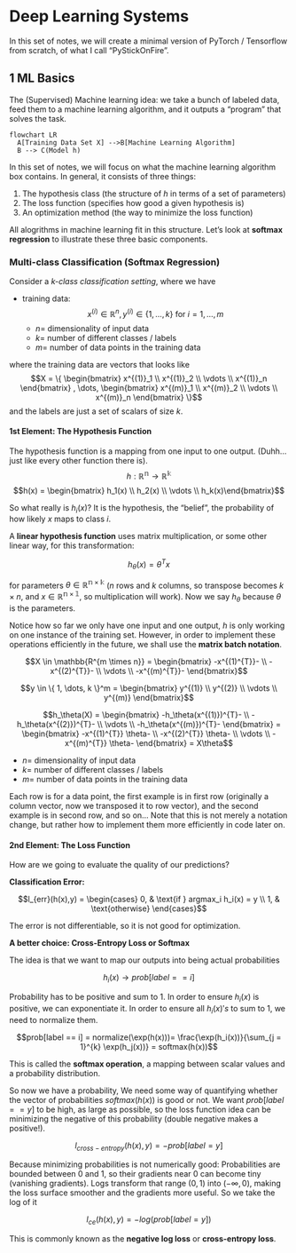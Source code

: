 # Deep Learning Systems {.unnumbered}

In this set of notes, we will create a minimal version of PyTorch / Tensorflow from scratch, of what I call "PyStickOnFire".

## 1 ML Basics

The (Supervised) Machine learning idea: we take a bunch of labeled data, feed them to a machine learning algorithm, and it outputs a "program" that solves the task.

```mermaid
flowchart LR
  A[Training Data Set X] -->B[Machine Learning Algorithm]
  B --> C(Model h)
```

In this set of notes, we will focus on what the machine learning algorithm box contains. In general, it consists of three things:

1. The hypothesis class (the structure of $h$ in terms of a set of parameters)
2. The loss function (specifies how good a given hypothesis is)
3. An optimization method (the way to minimize the loss function)

All alogrithms in machine learning fit in this structure. Let's look at **softmax regression** to illustrate these three basic components.

### Multi-class Classification (Softmax Regression)

Consider a *k-class classification setting*, where we have


* training data: 
  $$x^{(i)} \in \mathbb{R}^{n}, y^{(i)} \in \{1, \dots, k \} \text{ for } i = 1, \dots, m$$
  * $n =$ dimensionality of input data
  * $k =$ number of different classes / labels
  * $m =$ number of data points in the training data

where the training data are vectors that looks like
$$X = \{ \begin{bmatrix} x^{(1)}_1 \\ x^{(1)}_2 \\ \vdots \\ x^{(1)}_n \end{bmatrix} , \dots, \begin{bmatrix} x^{(m)}_1 \\ x^{(m)}_2 \\ \vdots \\ x^{(m)}_n \end{bmatrix} \}$$
and the labels are just a set of scalars of size $k$.

#### 1st Element: The Hypothesis Function

The hypothesis function is a mapping from one input to one output. (Duhh... just like every other function there is). 
$$h: \mathbb{R^n} \rightarrow \mathbb{R^k}$$
$$h(x) = \begin{bmatrix} h_1(x) \\ h_2(x) \\ \vdots \\ h_k(x)\end{bmatrix}$$

So what really is $h_i(x)$? It is the hypothesis, the "belief", the probability of how likely $x$ maps to class $i$. 

A **linear hypothesis function** uses matrix multiplication, or some other linear way, for this transformation:

$$h_\theta(x) = \theta^T x$$

for parameters $\theta \in \mathbb{R^{n \times k}}$ ($n$ rows and $k$ columns, so transpose becomes $k \times n$, and $x \in \mathbb{R^{n \times 1}}$, so multiplication will work). Now we say $h_\theta$ because $\theta$ is the parameters.

Notice how so far we only have one input and one output, $h$ is only working on one instance of the training set. However, in order to implement these operations efficiently in the future, we shall use the **matrix batch notation**.

$$X \in \mathbb{R^{m \times n}} = \begin{bmatrix} -x^{(1)^{T}}- \\ -x^{(2)^{T}}- \\ \vdots \\ -x^{(m)^{T}}- \end{bmatrix}$$

$$y \in \{ 1, \dots, k \}^m = \begin{bmatrix} y^{(1)} \\ y^{(2)} \\ \vdots \\ y^{(m)}  \end{bmatrix}$$

$$h_\theta(X) = \begin{bmatrix} -h_\theta(x^{(1)})^{T}- \\ -h_\theta(x^{(2)})^{T}- \\ \vdots \\ -h_\theta(x^{(m)})^{T}- \end{bmatrix} = \begin{bmatrix} -x^{(1)^{T}} \theta- \\ -x^{(2)^{T}} \theta- \\ \vdots \\ -x^{(m)^{T}} \theta- \end{bmatrix} = X\theta$$

  * $n =$ dimensionality of input data
  * $k =$ number of different classes / labels
  * $m =$ number of data points in the training data

Each row is for a data point, the first example is in first row (originally a column vector, now we transposed it to row vector), and the second example is in second row, and so on... Note that this is not merely a notation change, but rather how to implement them more efficiently in code later on.












  
  








#### 2nd Element: The Loss Function

How are we going to evaluate the quality of our predictions?

**Classification Error:**

$$l_{err}(h(x),y) = \begin{cases} 0, & \text{if } argmax_i h_i(x) = y \\ 1, & \text{otherwise} \end{cases}$$

The error is not differentiable, so it is not good for optimization.

**A better choice: Cross-Entropy Loss or Softmax**

The idea is that we want to map our outputs into being actual probabilities

$$h_i(x) \rightarrow prob[label == i]$$

Probability has to be positive and sum to 1. In order to ensure $h_i(x)$ is positive, we can exponentiate it. In order to ensure all $h_i(x)'s$ to sum to 1, we need to normalize them.

$$prob[label == i] = normalize(\exp(h(x)))= \frac{\exp(h_i(x))}{\sum_{j = 1}^{k} \exp(h_j(x))} = softmax(h(x))$$

This is called the **softmax operation**, a mapping between scalar values and a probability distribution. 

So now we have a probability, We need some way of quantifying whether the vector of probabilities $softmax(h(x))$ is good or not. We want $prob[label == y]$ to be high, as large as possible, so the loss function idea can be minimizing the negative of this probability (double negative makes a positive!).

$$l_{cross-entropy} (h(x), y) = - prob[label = y]$$

Because minimizing probabilities is not numerically good: Probabilities are bounded between $0$ and $1$, so their gradients near $0$ can become tiny (vanishing gradients). Logs transform that range $(0,1)$ into $(−\infty,0)$, making the loss surface smoother and the gradients more useful. So we take the log of it

$$l_{ce} (h(x), y) = - log(prob[label = y])$$

This is commonly known as the **negative log loss** or **cross-entropy loss**.





